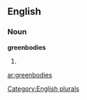 ==English==

===Noun===
'''greenbodies'''

# {{plural of|[[greenbody]]}}

[[Category:English plurals]]

[[ar:greenbodies]]